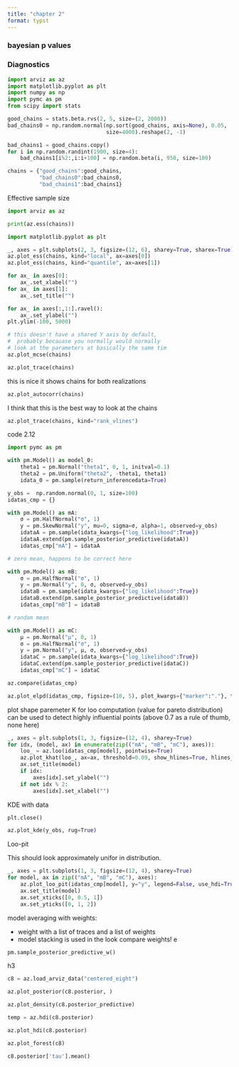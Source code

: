 ```yaml
---
title: "chapter 2"
format: typst
---
```

 
### bayesian p values 

```{=typst}

$ p Beta = p( attach(T, br:"sim") <= attach(T, br: "obs") | tilde(Y)) $ 


```

### Diagnostics


```python

import arviz as az
import matplotlib.pyplot as plt
import numpy as np
import pymc as pm
from scipy import stats

```

```python

good_chains = stats.beta.rvs(2, 5, size=(2, 2000))
bad_chains0 = np.random.normal(np.sort(good_chains, axis=None), 0.05,
                               size=4000).reshape(2, -1)

bad_chains1 = good_chains.copy()
for i in np.random.randint(1900, size=4):
    bad_chains1[i%2:,i:i+100] = np.random.beta(i, 950, size=100)

chains = {"good_chains":good_chains,
          "bad_chains0":bad_chains0,
          "bad_chains1":bad_chains1}
```

Effective sample size 


```python
import arviz as az

print(az.ess(chains))

```


```python
import matplotlib.pyplot as plt

_, axes = plt.subplots(2, 3, figsize=(12, 6), sharey=True, sharex=True)
az.plot_ess(chains, kind="local", ax=axes[0])
az.plot_ess(chains, kind="quantile", ax=axes[1])

for ax_ in axes[0]:
    ax_.set_xlabel("")
for ax_ in axes[1]:
    ax_.set_title("")

for ax_ in axes[:,1:].ravel():
    ax_.set_ylabel("")
plt.ylim(-100, 5000)

```

```python

# this doesn't have a shared Y axis by default,
#  probably becauase you normally would normally 
# look at the parameters at basically the same tim
az.plot_mcse(chains)

```


```python

az.plot_trace(chains)

```

this is nice it shows chains for both realizations 

```python
az.plot_autocorr(chains)

```

I think that this is the best way to look at the chains

```python

az.plot_trace(chains, kind="rank_vlines")

```

code 2.12 

```python

import pymc as pm 

with pm.Model() as model_0:
    theta1 = pm.Normal("theta1", 0, 1, initval=0.1)
    theta2 = pm.Uniform("theta2", -theta1, theta1)
    idata_0 = pm.sample(return_inferencedata=True) 

```


```python

y_obs =  np.random.normal(0, 1, size=100)
idatas_cmp = {}

with pm.Model() as mA:
    σ = pm.HalfNormal("σ", 1)
    y = pm.SkewNormal("y", mu=0, sigma=σ, alpha=1, observed=y_obs)
    idataA = pm.sample(idata_kwargs={"log_likelihood":True})
    idataA.extend(pm.sample_posterior_predictive(idataA))
    idatas_cmp["mA"] = idataA

# zero mean, happens to be correct here 

with pm.Model() as mB:
    σ = pm.HalfNormal("σ", 1)
    y = pm.Normal("y", 0, σ, observed=y_obs)
    idataB = pm.sample(idata_kwargs={"log_likelihood":True})
    idataB.extend(pm.sample_posterior_predictive(idataB))
    idatas_cmp["mB"] = idataB

# random mean 

with pm.Model() as mC:
    μ = pm.Normal("μ", 0, 1)
    σ = pm.HalfNormal("σ", 1)
    y = pm.Normal("y", μ, σ, observed=y_obs)
    idataC = pm.sample(idata_kwargs={"log_likelihood":True})
    idataC.extend(pm.sample_posterior_predictive(idataC))
    idatas_cmp["mC"] = idataC

az.compare(idatas_cmp)    

```


```python
az.plot_elpd(idatas_cmp, figsize=(10, 5), plot_kwargs={"marker":"."}, threshold=2);

```

plot shape paremeter K for loo computation (value for pareto distribution) can be used to detect highly influential points (above 0.7 as a rule of thumb, none here)


```python
_, axes = plt.subplots(1, 3, figsize=(12, 4), sharey=True)
for idx, (model, ax) in enumerate(zip(("mA", "mB", "mC"), axes)):
    loo_ = az.loo(idatas_cmp[model], pointwise=True)
    az.plot_khat(loo_, ax=ax, threshold=0.09, show_hlines=True, hlines_kwargs={"hlines":0.09, "ls":"--"})
    ax.set_title(model)
    if idx:
        axes[idx].set_ylabel("")
    if not idx % 2:
        axes[idx].set_xlabel("")

```

KDE with data 

```python

plt.close()

az.plot_kde(y_obs, rug=True)

```


Loo-pit 

```{=typst}

$ P_i = P(tilde(y_i) <= Y_i | y-i) $ 

```
This should look approximately unifor in distribution. 

```python

_, axes = plt.subplots(1, 3, figsize=(12, 4), sharey=True)
for model, ax in zip(("mA", "mB", "mC"), axes):
    az.plot_loo_pit(idatas_cmp[model], y="y", legend=False, use_hdi=True, ax=ax)
    ax.set_title(model)
    ax.set_xticks([0, 0.5, 1])
    ax.set_yticks([0, 1, 2])


```

model averaging with weights: 

- weight with a list of traces and a list of weights 
- model stacking is used in the look compare weights! e


```python
    
pm.sample_posterior_predictive_w()     

```

h3


```python

c8 = az.load_arviz_data("centered_eight")

az.plot_posterior(c8.posterior, )

az.plot_density(c8.posterior_predictive)

temp = az.hdi(c8.posterior)

az.plot_hdi(c8.posterior)

az.plot_forest(c8)

c8.posterior['tau'].mean()


```


